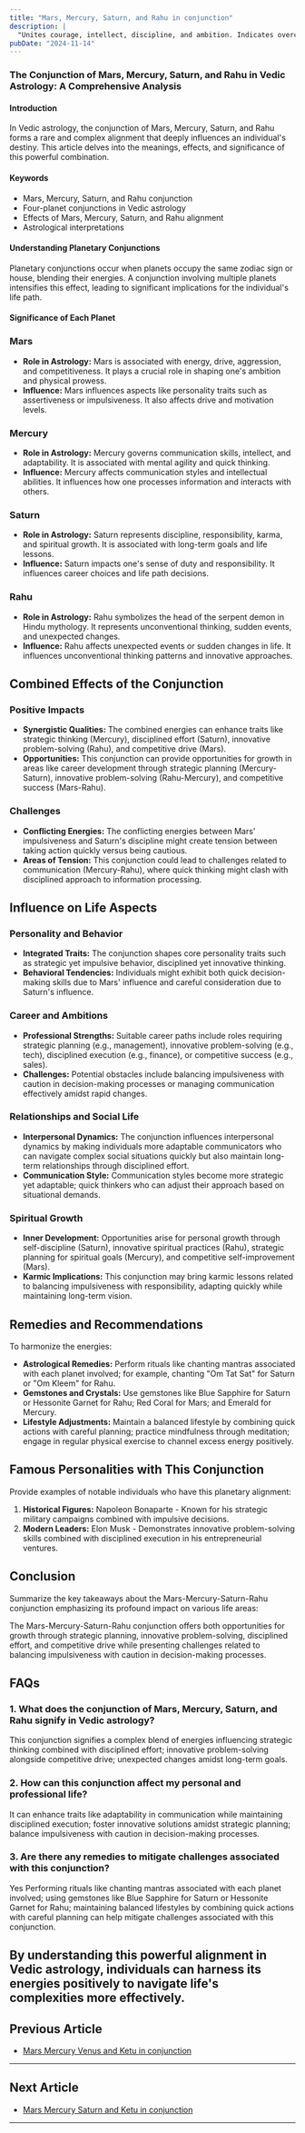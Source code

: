 ```yaml
---
title: "Mars, Mercury, Saturn, and Rahu in conjunction"
description: |
  "Unites courage, intellect, discipline, and ambition. Indicates overcoming"
pubDate: "2024-11-14"
---
```


### The Conjunction of Mars, Mercury, Saturn, and Rahu in Vedic Astrology: A Comprehensive Analysis

#### Introduction

In Vedic astrology, the conjunction of Mars, Mercury, Saturn, and Rahu forms a rare and complex alignment that deeply influences an individual's destiny. This article delves into the meanings, effects, and significance of this powerful combination.

#### Keywords

- Mars, Mercury, Saturn, and Rahu conjunction
- Four-planet conjunctions in Vedic astrology
- Effects of Mars, Mercury, Saturn, and Rahu alignment
- Astrological interpretations

#### Understanding Planetary Conjunctions

Planetary conjunctions occur when planets occupy the same zodiac sign or house, blending their energies. A conjunction involving multiple planets intensifies this effect, leading to significant implications for the individual's life path.

#### Significance of Each Planet

### Mars

- **Role in Astrology:** Mars is associated with energy, drive, aggression, and competitiveness. It plays a crucial role in shaping one's ambition and physical prowess.
- **Influence:** Mars influences aspects like personality traits such as assertiveness or impulsiveness. It also affects drive and motivation levels.

### Mercury

- **Role in Astrology:** Mercury governs communication skills, intellect, and adaptability. It is associated with mental agility and quick thinking.
- **Influence:** Mercury affects communication styles and intellectual abilities. It influences how one processes information and interacts with others.

### Saturn

- **Role in Astrology:** Saturn represents discipline, responsibility, karma, and spiritual growth. It is associated with long-term goals and life lessons.
- **Influence:** Saturn impacts one's sense of duty and responsibility. It influences career choices and life path decisions.

### Rahu

- **Role in Astrology:** Rahu symbolizes the head of the serpent demon in Hindu mythology. It represents unconventional thinking, sudden events, and unexpected changes.
- **Influence:** Rahu affects unexpected events or sudden changes in life. It influences unconventional thinking patterns and innovative approaches.

## Combined Effects of the Conjunction

### Positive Impacts

- **Synergistic Qualities:** The combined energies can enhance traits like strategic thinking (Mercury), disciplined effort (Saturn), innovative problem-solving (Rahu), and competitive drive (Mars).
- **Opportunities:** This conjunction can provide opportunities for growth in areas like career development through strategic planning (Mercury-Saturn), innovative problem-solving (Rahu-Mercury), and competitive success (Mars-Rahu).

### Challenges

- **Conflicting Energies:** The conflicting energies between Mars' impulsiveness and Saturn's discipline might create tension between taking action quickly versus being cautious.
- **Areas of Tension:** This conjunction could lead to challenges related to communication (Mercury-Rahu), where quick thinking might clash with disciplined approach to information processing.

## Influence on Life Aspects

### Personality and Behavior

- **Integrated Traits:** The conjunction shapes core personality traits such as strategic yet impulsive behavior, disciplined yet innovative thinking.
- **Behavioral Tendencies:** Individuals might exhibit both quick decision-making skills due to Mars' influence and careful consideration due to Saturn's influence.

### Career and Ambitions

- **Professional Strengths:** Suitable career paths include roles requiring strategic planning (e.g., management), innovative problem-solving (e.g., tech), disciplined execution (e.g., finance), or competitive success (e.g., sales).
- **Challenges:** Potential obstacles include balancing impulsiveness with caution in decision-making processes or managing communication effectively amidst rapid changes.

### Relationships and Social Life

- **Interpersonal Dynamics:** The conjunction influences interpersonal dynamics by making individuals more adaptable communicators who can navigate complex social situations quickly but also maintain long-term relationships through disciplined effort.
- **Communication Style:** Communication styles become more strategic yet adaptable; quick thinkers who can adjust their approach based on situational demands.

### Spiritual Growth

- **Inner Development:** Opportunities arise for personal growth through self-discipline (Saturn), innovative spiritual practices (Rahu), strategic planning for spiritual goals (Mercury), and competitive self-improvement (Mars).
- **Karmic Implications:** This conjunction may bring karmic lessons related to balancing impulsiveness with responsibility, adapting quickly while maintaining long-term vision.

## Remedies and Recommendations

To harmonize the energies:

- **Astrological Remedies:** Perform rituals like chanting mantras associated with each planet involved; for example, chanting "Om Tat Sat" for Saturn or "Om Kleem" for Rahu.
- **Gemstones and Crystals:** Use gemstones like Blue Sapphire for Saturn or Hessonite Garnet for Rahu; Red Coral for Mars; and Emerald for Mercury.
- **Lifestyle Adjustments:** Maintain a balanced lifestyle by combining quick actions with careful planning; practice mindfulness through meditation; engage in regular physical exercise to channel excess energy positively.

## Famous Personalities with This Conjunction

Provide examples of notable individuals who have this planetary alignment:

1. **Historical Figures:** Napoleon Bonaparte - Known for his strategic military campaigns combined with impulsive decisions.
2. **Modern Leaders:** Elon Musk - Demonstrates innovative problem-solving skills combined with disciplined execution in his entrepreneurial ventures.

## Conclusion

Summarize the key takeaways about the Mars-Mercury-Saturn-Rahu conjunction emphasizing its profound impact on various life areas:

The Mars-Mercury-Saturn-Rahu conjunction offers both opportunities for growth through strategic planning, innovative problem-solving, disciplined effort, and competitive drive while presenting challenges related to balancing impulsiveness with caution in decision-making processes.

## FAQs

### 1. What does the conjunction of Mars, Mercury, Saturn, and Rahu signify in Vedic astrology?

This conjunction signifies a complex blend of energies influencing strategic thinking combined with disciplined effort; innovative problem-solving alongside competitive drive; unexpected changes amidst long-term goals.

### 2. How can this conjunction affect my personal and professional life?

It can enhance traits like adaptability in communication while maintaining disciplined execution; foster innovative solutions amidst strategic planning; balance impulsiveness with caution in decision-making processes.

### 3. Are there any remedies to mitigate challenges associated with this conjunction?

Yes Performing rituals like chanting mantras associated with each planet involved; using gemstones like Blue Sapphire for Saturn or Hessonite Garnet for Rahu; maintaining balanced lifestyles by combining quick actions with careful planning can help mitigate challenges associated with this conjunction.

By understanding this powerful alignment in Vedic astrology, individuals can harness its energies positively to navigate life's complexities more effectively.
---

## Previous Article
- [Mars Mercury Venus and Ketu in conjunction](1103040609_Mars_Mercury_Venus_and_Ketu_in_conjunction.mdx)

---

## Next Article
- [Mars Mercury Saturn and Ketu in conjunction](1103040709_Mars_Mercury_Saturn_and_Ketu_in_conjunction.mdx)

---
